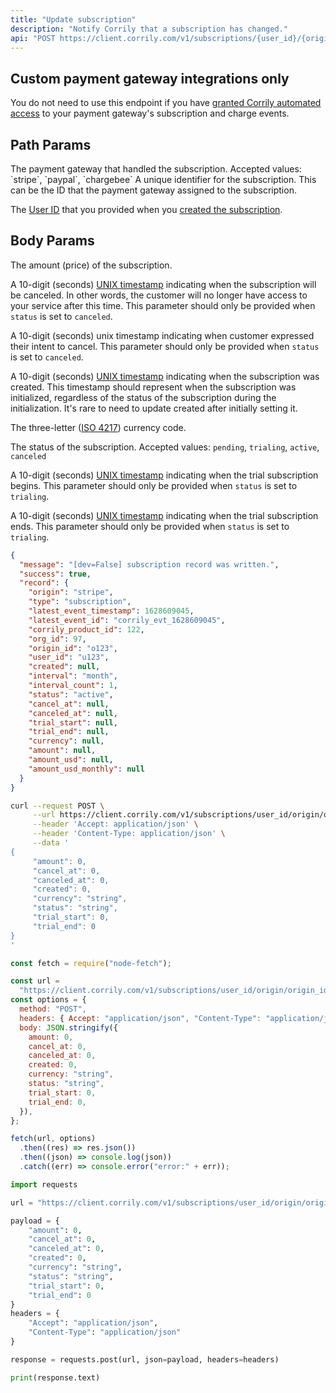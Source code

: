```yaml
---
title: "Update subscription"
description: "Notify Corrily that a subscription has changed."
api: "POST https://client.corrily.com/v1/subscriptions/{user_id}/{origin}/{origin_id}"
---
```


<Warning>

<h2>Custom payment gateway integrations only</h2>

You do not need to use this endpoint if you have [granted Corrily automated access](../payment-gateways/integration-guide#recommended-provide-automated-access-of-subscription-and-charge-events) to your payment gateway's subscription and charge events.

</Warning>

## Path Params

<ParamField path="origin" type="string" required>
  The payment gateway that handled the subscription. Accepted values: `stripe`,
  `paypal`, `chargebee`
</ParamField>

<ParamField path="origin_id" type="string" required>
  A unique identifier for the subscription. This can be the ID that the payment
  gateway assigned to the subscription.
</ParamField>

<ParamField path="user_id" type="string" required>

The [User ID](../users/user-ids) that you provided when you [created the subscription](./create-subscription).

</ParamField>

## Body Params

<ParamField body="amount" type="float">

The amount (price) of the subscription.

</ParamField>

<ParamField body="cancel_at" type="integer">

A 10-digit (seconds) [UNIX timestamp](https://en.wikipedia.org/wiki/Unix_time)
indicating when the subscription will be canceled. In other words, the
customer will no longer have access to your service after this time. This
parameter should only be provided when `status` is set to `canceled`.

</ParamField>

<ParamField body="canceled_at" type="integer">

A 10-digit (seconds) unix timestamp indicating when customer expressed their
intent to cancel. This parameter should only be provided when `status` is set
to `canceled`.

</ParamField>

<ParamField body="created" type="integer">

A 10-digit (seconds) [UNIX timestamp](https://en.wikipedia.org/wiki/Unix_time)
indicating when the subscription was created. This timestamp should represent
when the subscription was initialized, regardless of the status of the
subscription during the initialization. It's rare to need to update created
after initially setting it.

</ParamField>

<ParamField body="currency" type="string">

The three-letter ([ISO
4217](https://en.wikipedia.org/wiki/ISO_4217#Active_codes)) currency code.

</ParamField>

<ParamField body="status" type="string">

The status of the subscription. Accepted values: `pending`, `trialing`,
`active`, `canceled`

</ParamField>

<ParamField body="trial_start" type="integer">

A 10-digit (seconds) [UNIX timestamp](https://en.wikipedia.org/wiki/Unix_time)
indicating when the trial subscription begins. This parameter should only be
provided when `status` is set to `trialing`.

</ParamField>

<ParamField body="trial_end" type="integer">

A 10-digit (seconds) [UNIX timestamp](https://en.wikipedia.org/wiki/Unix_time)
indicating when the trial subscription ends. This parameter should only be
provided when `status` is set to `trialing`.

</ParamField>

<ResponseExample>

```json Example
{
  "message": "[dev=False] subscription record was written.",
  "success": true,
  "record": {
    "origin": "stripe",
    "type": "subscription",
    "latest_event_timestamp": 1628609045,
    "latest_event_id": "corrily_evt_1628609045",
    "corrily_product_id": 122,
    "org_id": 97,
    "origin_id": "o123",
    "user_id": "u123",
    "created": null,
    "interval": "month",
    "interval_count": 1,
    "status": "active",
    "cancel_at": null,
    "canceled_at": null,
    "trial_start": null,
    "trial_end": null,
    "currency": null,
    "amount": null,
    "amount_usd": null,
    "amount_usd_monthly": null
  }
}
```

</ResponseExample>

<RequestExample>

```bash Bash
curl --request POST \
     --url https://client.corrily.com/v1/subscriptions/user_id/origin/origin_id \
     --header 'Accept: application/json' \
     --header 'Content-Type: application/json' \
     --data '
{
     "amount": 0,
     "cancel_at": 0,
     "canceled_at": 0,
     "created": 0,
     "currency": "string",
     "status": "string",
     "trial_start": 0,
     "trial_end": 0
}
'
```

```js Node
const fetch = require("node-fetch");

const url =
  "https://client.corrily.com/v1/subscriptions/user_id/origin/origin_id";
const options = {
  method: "POST",
  headers: { Accept: "application/json", "Content-Type": "application/json" },
  body: JSON.stringify({
    amount: 0,
    cancel_at: 0,
    canceled_at: 0,
    created: 0,
    currency: "string",
    status: "string",
    trial_start: 0,
    trial_end: 0,
  }),
};

fetch(url, options)
  .then((res) => res.json())
  .then((json) => console.log(json))
  .catch((err) => console.error("error:" + err));
```

```python Python
import requests

url = "https://client.corrily.com/v1/subscriptions/user_id/origin/origin_id"

payload = {
    "amount": 0,
    "cancel_at": 0,
    "canceled_at": 0,
    "created": 0,
    "currency": "string",
    "status": "string",
    "trial_start": 0,
    "trial_end": 0
}
headers = {
    "Accept": "application/json",
    "Content-Type": "application/json"
}

response = requests.post(url, json=payload, headers=headers)

print(response.text)
```

</RequestExample>

